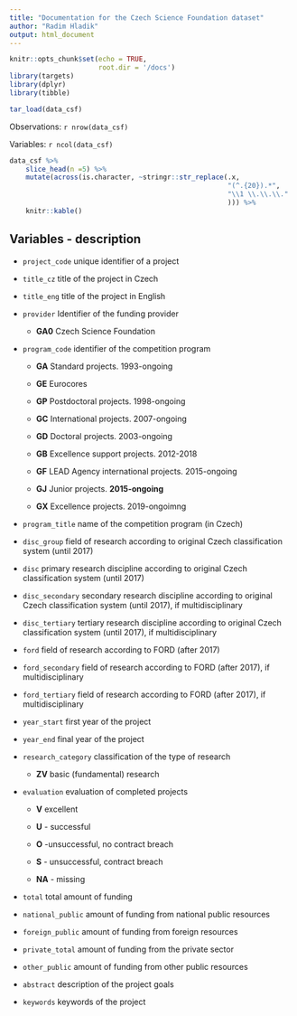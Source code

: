 ```yaml
---
title: "Documentation for the Czech Science Foundation dataset"
author: "Radim Hladik"
output: html_document
---
```


```r
knitr::opts_chunk$set(echo = TRUE,
                      root.dir = '/docs')
library(targets)
library(dplyr)
library(tibble)

tar_load(data_csf)

```

Observations: `r nrow(data_csf)`

Variables: `r ncol(data_csf)`

```r

data_csf %>%
    slice_head(n =5) %>% 
    mutate(across(is.character, ~stringr::str_replace(.x,
                                                      "(^.{20}).*",
                                                      "\\1 \\.\\.\\."
                                                      ))) %>% 
    knitr::kable() 

```


## Variables - description

-   `project_code` unique identifier of a project

-   `title_cz` title of the project in Czech

-   `title_eng` title of the project in English

-   `provider` Identifier of the funding provider

    -   **GA0** Czech Science Foundation

-   `program_code` identifier of the competition program

    -   **GA** Standard projects. 1993-ongoing

    -   **GE** Eurocores

    -   **GP** Postdoctoral projects. 1998-ongoing

    -   **GC** International projects. 2007-ongoing

    -   **GD** Doctoral projects. 2003-ongoing

    -   **GB** Excellence support projects. 2012-2018

    -   **GF** LEAD Agency international projects. 2015-ongoing

    -   **GJ** Junior projects. **2015-ongoing**

    -   **GX** Excellence projects. 2019-ongoimng

-   `program_title` name of the competition program (in Czech)

-   `disc_group` field of research according to original Czech classification system (until 2017)

-   `disc` primary research discipline according to original Czech classification system (until 2017)

-   `disc_secondary` secondary research discipline according to original Czech classification system (until 2017), if multidisciplinary

-   `disc_tertiary` tertiary research discipline according to original Czech classification system (until 2017), if multidisciplinary

-   `ford` field of research according to FORD (after 2017)

-   `ford_secondary` field of research according to FORD (after 2017), if multidisciplinary

-   `ford_tertiary` field of research according to FORD (after 2017), if multidisciplinary

-   `year_start` first year of the project

-   `year_end` final year of the project

-   `research_category` classification of the type of research

    -   **ZV** basic (fundamental) research

-   `evaluation` evaluation of completed projects

    -   **V** excellent

    -   **U** - successful

    -   **O** -unsuccessful, no contract breach

    -   **S** - unsuccessful, contract breach

    -   **NA** - missing

-   `total` total amount of funding

-   `national_public` amount of funding from national public resources

-   `foreign_public` amount of funding from foreign resources

-   `private_total` amount of funding from the private sector

-   `other_public` amount of funding from other public resources

-   `abstract` description of the project goals

-   `keywords` keywords of the project
